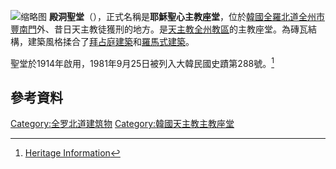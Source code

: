 {{coord|35.813498|127.149389|type:landmark_region:KO|display=title}}
[[File:Cathédrale_Jeondong.jpg|缩略图]]
'''殿洞聖堂'''（{{lang-ko|전동성당}}），正式名稱是'''耶穌聖心主教座堂'''，位於[[韓國|韓國]][[全羅北道|全羅北道]][[全州市|全州市]][[豐南門|豐南門]]外、昔日天主教徒獲刑的地方。是[[天主教全州教區|天主教全州教區]]的主教座堂。為磚瓦結構，建築風格揉合了[[拜占庭建築|拜占庭建築]]和[[羅馬式建築|羅馬式建築]]。

聖堂於1914年啟用，1981年9月25日被列入大韓民國史蹟第288號。<ref>[http://jikimi.cha.go.kr/english/search_plaza_new/ECulresult_Db_View.jsp?VdkVgwKey=13,02880000,35&queryText=*&requery=0&mc=EN_03_02 Heritage Information]</ref>
==參考資料==
{{reflist}}
[[Category:全罗北道建筑物|Category:全罗北道建筑物]]
[[Category:韓國天主教主教座堂|Category:韓國天主教主教座堂]]
